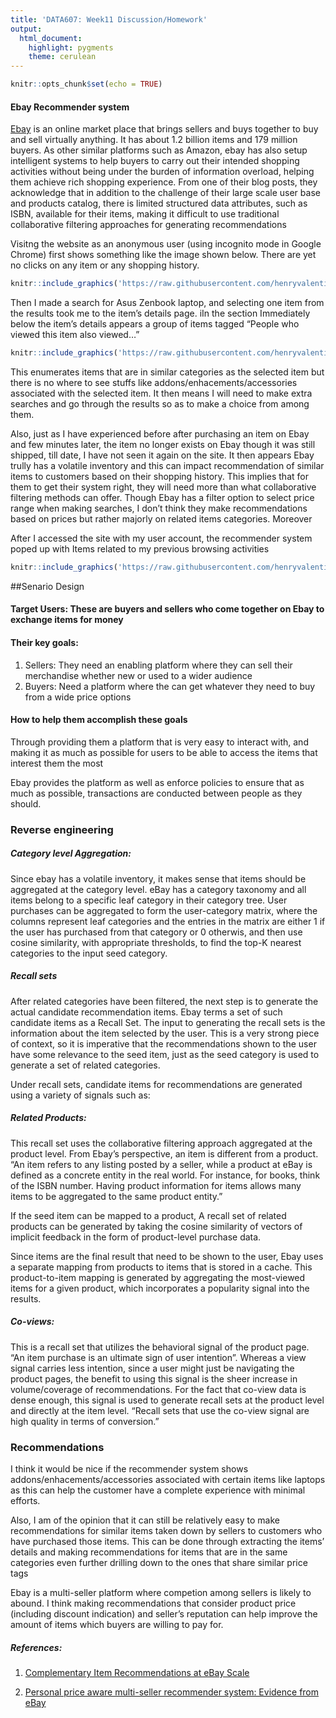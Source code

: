 ```yaml
---
title: 'DATA607: Week11 Discussion/Homework'
output:
  html_document:
    highlight: pygments
    theme: cerulean
---
```


```r
knitr::opts_chunk$set(echo = TRUE)
```

#### Ebay Recommender system

<a href="https://ebay.com">Ebay</a> is an online market place that brings sellers and buys together to buy and sell virtually anything. It has about 1.2 billion items and 179 million buyers. 
As other similar platforms such as Amazon, ebay has also setup intelligent systems to help buyers to carry out their intended shopping activities without being under the burden of information overload, helping them achieve rich shopping experience. From one of their blog posts, they acknowledge that in addition to the challenge of their large scale user base and products catalog, there is limited structured data attributes, such as ISBN, available for their items, making it difficult to use traditional collaborative filtering approaches for generating recommendations


Visitng the website as an anonymous user (using incognito mode in Google Chrome) first shows something like the image shown below. There are yet no clicks on any item or any shopping history.

```r
knitr::include_graphics('https://raw.githubusercontent.com/henryvalentine/MSDS2019/master/Classes/DATA%20607/Home%20works/Week11/ebay-front-page.png')
```


Then I made a search for Asus Zenbook laptop, and selecting one item from the results took me to the item's details page. 
iIn the section Immediately below the item's details appears a group of items tagged "People who viewed this item also viewed..."

```r
knitr::include_graphics('https://raw.githubusercontent.com/henryvalentine/MSDS2019/master/Classes/DATA%20607/Home%20works/Week11/ebay-rec.png')

```

This enumerates items that are in similar categories as the selected item but there is no where to see stuffs like addons/enhacements/accessories associated with the selected item. It then means I will need to make extra searches and go through the results so as to make a choice from among them.

Also, just as I have experienced before after purchasing an item on Ebay and few minutes later, the item no longer exists on Ebay though it was still shipped, till date, I have not seen it again on the site. It then appears Ebay trully has a volatile inventory and this can impact recommendation of similar items to customers based on their shopping history. This implies that for them to get their system right, they will need more than what collaborative filtering methods can offer. 
Though Ebay has a filter option to select price range when making searches, I don't think they make recommendations based on prices but rather majorly on related items categories. Moreover

After I accessed the site with my user account, the recommender system poped up with Items related to my previous browsing activities

```r
knitr::include_graphics('https://raw.githubusercontent.com/henryvalentine/MSDS2019/master/Classes/DATA%20607/Home%20works/Week11/rec-user.png')
```


##Senario Design

#### Target Users: These are buyers and sellers who come together on Ebay to exchange items for money

#### Their key goals: 

  1. Sellers: They need an enabling platform where they can sell their merchandise whether new or used to a wider audience
  2. Buyers: Need a platform where the can get whatever they need to buy from a wide price options

#### How to help them accomplish these goals

Through providing them a platform that is very easy to interact with, and making it as much as possible for users to be able to access the items that interest them the most

Ebay provides the platform as well as enforce policies to ensure that as much as possible, transactions are conducted between people as they should.


### Reverse engineering

##### Category level Aggregation: 
Since ebay has a volatile inventory, it makes sense that items should be aggregated at the category level. eBay has a category taxonomy and all items belong to a specific leaf category in their category tree. User purchases can be aggregated to form the user-category matrix, where the columns represent leaf categories and the entries in the matrix are either 1 if the user has purchased from that category or 0 otherwis, and then use cosine similarity, with appropriate thresholds, to find the top-K nearest categories to the input seed category.

##### Recall sets
After related categories have been filtered, the next step is to generate the actual candidate recommendation items. Ebay terms a set of such candidate items as a Recall Set. The input to generating the recall sets is the information about the item selected by the user. This is a very strong piece of context, so it is imperative that the recommendations shown to the user have some relevance to the seed item, just as the seed category is used to generate a set of related categories.

Under recall sets, candidate items for recommendations are generated using a variety of signals such as:

##### Related Products: 
This recall set uses the collaborative filtering approach aggregated at the product level. From Ebay's perspective, an item is different from a product. "An item refers to any listing posted by a seller, while a product at eBay is defined as a concrete entity in the real world. For instance, for books, think of the ISBN number. Having product information for items allows many items to be aggregated to the same product entity."

If the seed item can be mapped to a product, A recall set of related products can be generated by taking the cosine similarity of vectors of implicit feedback in the form of product-level purchase data.

Since items are the final result that need to be shown to the user, Ebay uses a separate mapping from products to items that is stored in a cache. This product-to-item mapping is generated by aggregating the most-viewed items for a given product, which incorporates a popularity signal into the results.

##### Co-views: 
This is a recall set that utilizes the behavioral signal of the product page. "An item purchase is an ultimate sign of user intention". Whereas a view signal carries less intention, since a user might just be navigating the product pages, the benefit to using this signal is the sheer increase in volume/coverage of recommendations. For the fact that co-view data is dense enough, this signal is used to generate recall sets at the product level and directly at the item level. "Recall sets that use the co-view signal are high quality in terms of conversion." 


### Recommendations

I think it would be nice if the recommender system shows addons/enhacements/accessories associated with certain items like laptops as this can help the customer have a complete experience with minimal efforts.

Also, I am of the opinion that it can still be relatively easy to make recommendations for similar items taken down by sellers to customers who have purchased those items. This can be done through extracting the items' details and making recommendations for items that are in the same categories even further drilling down to the ones that share similar price tags

Ebay is a multi-seller platform where competion among sellers is likely to abound. I think making recommendations that consider product price (including discount indication) and seller's reputation can help improve the amount of items which buyers are willing to pay for.





##### References:

1. <a href="https://www.ebayinc.com/stories/blogs/tech/complementary-item-recommendations-at-ebay-scale/">Complementary Item Recommendations at eBay Scale</a>

2. <a href="https://www.sciencedirect.com/science/article/abs/pii/S0950705118300893">Personal price aware multi-seller recommender system: Evidence from eBay</a>






